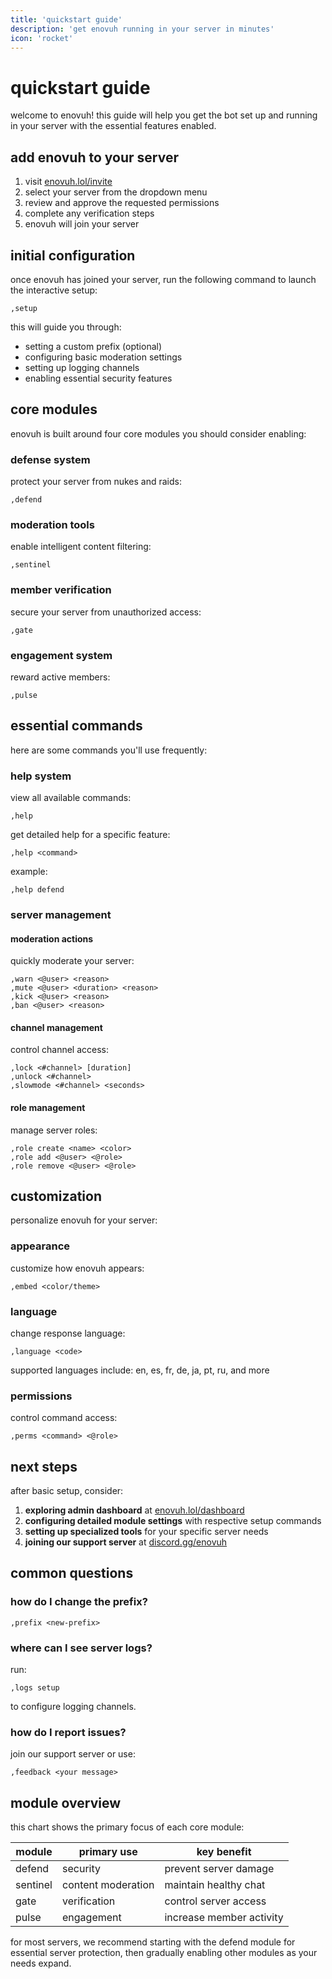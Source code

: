 ```yaml
---
title: 'quickstart guide'
description: 'get enovuh running in your server in minutes'
icon: 'rocket'
---
```


# quickstart guide

welcome to enovuh! this guide will help you get the bot set up and running in your server with the essential features enabled.

## add enovuh to your server

1. visit [enovuh.lol/invite](https://enovuh.lol/invite)
2. select your server from the dropdown menu
3. review and approve the requested permissions
4. complete any verification steps
5. enovuh will join your server

## initial configuration

once enovuh has joined your server, run the following command to launch the interactive setup:

```
,setup
```

this will guide you through:
- setting a custom prefix (optional)
- configuring basic moderation settings
- setting up logging channels
- enabling essential security features

## core modules

enovuh is built around four core modules you should consider enabling:

### defense system

protect your server from nukes and raids:

```
,defend
```

### moderation tools

enable intelligent content filtering:

```
,sentinel
```

### member verification

secure your server from unauthorized access:

```
,gate
```

### engagement system

reward active members:

```
,pulse
```

## essential commands

here are some commands you'll use frequently:

### help system

view all available commands:

```
,help
```

get detailed help for a specific feature:
```
,help <command>
```

example:
```
,help defend
```

### server management

#### moderation actions

quickly moderate your server:

```
,warn <@user> <reason>
,mute <@user> <duration> <reason>
,kick <@user> <reason>
,ban <@user> <reason>
```

#### channel management

control channel access:

```
,lock <#channel> [duration]
,unlock <#channel>
,slowmode <#channel> <seconds>
```

#### role management

manage server roles:

```
,role create <name> <color>
,role add <@user> <@role>
,role remove <@user> <@role>
```

## customization

personalize enovuh for your server:

### appearance

customize how enovuh appears:

```
,embed <color/theme>
```

### language

change response language:

```
,language <code>
```

supported languages include: en, es, fr, de, ja, pt, ru, and more

### permissions

control command access:

```
,perms <command> <@role>
```

## next steps

after basic setup, consider:

1. **exploring admin dashboard** at [enovuh.lol/dashboard](https://enovuh.lol/dashboard)
2. **configuring detailed module settings** with respective setup commands
3. **setting up specialized tools** for your specific server needs
4. **joining our support server** at [discord.gg/enovuh](https://discord.gg/enovuh)

## common questions

### how do I change the prefix?

```
,prefix <new-prefix>
```

### where can I see server logs?

run:
```
,logs setup
```
to configure logging channels.

### how do I report issues?

join our support server or use:
```
,feedback <your message>
```

## module overview

this chart shows the primary focus of each core module:

| module | primary use | key benefit |
|--------|-------------|-------------|
| defend | security | prevent server damage |
| sentinel | content moderation | maintain healthy chat |
| gate | verification | control server access |
| pulse | engagement | increase member activity |

<Card title="quick tip" icon="wand-magic-sparkles" color="#9333EA">
  for most servers, we recommend starting with the defend module for essential server protection, then gradually enabling other modules as your needs expand.
</Card> 
